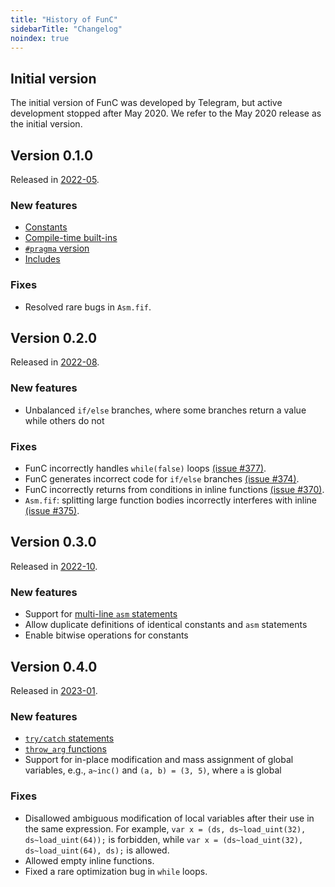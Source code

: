 ```yaml
---
title: "History of FunC"
sidebarTitle: "Changelog"
noindex: true
---
```


## Initial version

The initial version of FunC was developed by Telegram, but active development stopped after May 2020.
We refer to the May 2020 release as the initial version.

## Version 0.1.0

Released in [2022-05](https://github.com/ton-blockchain/ton/releases/tag/v2022.05/).

### New features
- [Constants](literals#constants)
- [Compile-time built-ins](literals#compile-time-built-ins)
- [`#pragma` version](compiler-directives#pragma-version)
- [Includes](compiler-directives#%23include)

### Fixes
- Resolved rare bugs in `Asm.fif`.

## Version 0.2.0

Released in [2022-08](https://github.com/ton-blockchain/ton/releases/tag/v2022.08/).

### New features
- Unbalanced `if/else` branches, where some branches return a value while others do not

### Fixes
- FunC incorrectly handles `while(false)` loops [(issue #377)](https://github.com/ton-blockchain/ton/issues/377/).
- FunC generates incorrect code for `if/else` branches [(issue #374)](https://github.com/ton-blockchain/ton/issues/374/).
- FunC incorrectly returns from conditions in inline functions [(issue #370)](https://github.com/ton-blockchain/ton/issues/370/).
- `Asm.fif`: splitting large function bodies incorrectly interferes with inline [(issue #375)](https://github.com/ton-blockchain/ton/issues/375/).

## Version 0.3.0

Released in [2022-10](https://github.com/ton-blockchain/ton/releases/tag/v2022.10/).

### New features
- Support for [multi-line `asm` statements](functions#multi-line-asms)
- Allow duplicate definitions of identical constants and `asm` statements
- Enable bitwise operations for constants

## Version 0.4.0

Released in [2023-01](https://github.com/ton-blockchain/ton/releases/tag/v2023.01/).

### New features
- [`try/catch` statements](statements#try%E2%80%A6catch-statement)
- [`throw_arg` functions](built-ins#throw-arg)
- Support for in-place modification and mass assignment of global variables, e.g., `a~inc()` and `(a, b) = (3, 5)`, where `a` is global

### Fixes
- Disallowed ambiguous modification of local variables after their use in the same expression. For example, `var x = (ds, ds~load_uint(32), ds~load_uint(64));` is forbidden, while `var x = (ds~load_uint(32), ds~load_uint(64), ds);` is allowed.
- Allowed empty inline functions.
- Fixed a rare optimization bug in `while` loops.
